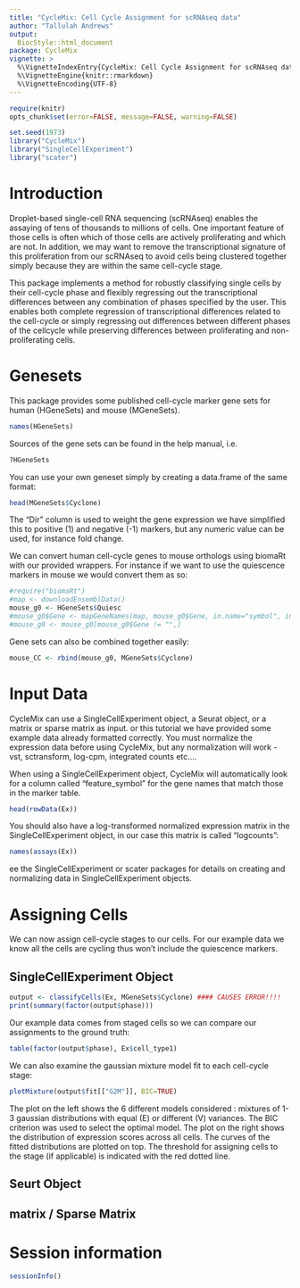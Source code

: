 ```yaml
---
title: "CycleMix: Cell Cycle Assignment for scRNAseq data"
author: "Tallulah Andrews"
output: 
  BiocStyle::html_document
package: CycleMix
vignette: >
  %\VignetteIndexEntry{CycleMix: Cell Cycle Assignment for scRNAseq data}
  %\VignetteEngine{knitr::rmarkdown}
  %\VignetteEncoding{UTF-8}
---
```



```r
require(knitr)
opts_chunk$set(error=FALSE, message=FALSE, warning=FALSE)
```

```r
set.seed(1973)
library("CycleMix")
library("SingleCellExperiment")
library("scater")
```
# Introduction

Droplet-based single-cell RNA sequencing (scRNAseq) enables the assaying of tens of thousands to millions of cells. One important feature of those cells is often which of those cells are actively proliferating and which are not. In addition, we may want to remove the transcriptional signature of this proliferation from our scRNAseq to avoid cells being clustered together simply because they are within the same cell-cycle stage.

This package implements a method for robustly classifying single cells by their cell-cycle phase and flexibly regressing out the transcriptional differences between any combination of phases specified by the user. This enables both complete regression of transcriptional differences related to the cell-cycle or simply regressing out differences between different phases of the cellcycle while preserving differences between proliferating and non-proliferating cells.


# Genesets

This package provides some published cell-cycle marker gene sets for human (HGeneSets) and mouse (MGeneSets).
```r
names(HGeneSets)
```

Sources of the gene sets can be found in the help manual, i.e.
```r
?HGeneSets
```
You can use your own geneset simply by creating a data.frame of the same format:

```r
head(MGeneSets$Cyclone)
```

The "Dir" column is used to weight the gene expression we have simplified this to positive (1) and negative (-1) markers, but any numeric value can be used, for instance fold change.

We can convert human cell-cycle genes to mouse orthologs using biomaRt with our provided wrappers. For instance if we want to use the quiescence markers in mouse we would convert them as so:


```r
#require("biomaRt")
#map <- downloadEnsemblData()
mouse_g0 <- HGeneSets$Quiesc
#mouse_g0$Gene <- mapGeneNames(map, mouse_g0$Gene, in.name="symbol", in.org="Hsap", out.name="symbol", out.org="Mmus")
#mouse_g0 <- mouse_g0[mouse_g0$Gene != "",]
```

Gene sets can also be combined together easily:

```r
mouse_CC <- rbind(mouse_g0, MGeneSets$Cyclone)
```

# Input Data

CycleMix can use a SingleCellExperiment object, a Seurat object, or a matrix or sparse matrix as input. or this tutorial we have provided some example data already formatted correctly. You must normalize the expression data before using CycleMix, but any normalization will work - vst, sctransform, log-cpm, integrated counts etc....

When using a SingleCellExperiment object, CycleMix will automatically look for a column called "feature_symbol" for the gene names that match those in the marker table.

```r
head(rowData(Ex))
```


You should also have a log-transformed normalized expression matrix in the SingleCellExperiment object, in our case this matrix is called "logcounts":

```r
names(assays(Ex))
```
ee the SingleCellExperiment or scater packages for details on creating and normalizing data in SingleCellExperiment objects.

# Assigning Cells

We can now assign cell-cycle stages to our cells. For our example data we know all the cells are cycling thus won't include the quiescence markers.


## SingleCellExperiment Object
```r
output <- classifyCells(Ex, MGeneSets$Cyclone) #### CAUSES ERROR!!!!
print(summary(factor(output$phase)))
```
Our example data comes from staged cells so we can compare our assignments to the ground truth:

```r
table(factor(output$phase), Ex$cell_type1)
```

We can also examine the gaussian mixture model fit to each cell-cycle stage:
```r
plotMixture(output$fit[["G2M"]], BIC=TRUE)
```
The plot on the left shows the 6 different models considered : mixtures of 1-3 gaussian distributions with equal (E) or different (V) variances. The BIC criterion was used to select the optimal model. The plot on the right shows the distribution of expression scores across all cells. The curves of the fitted distributions are plotted on top. The threshold for assigning cells to the stage (if applicable) is indicated with the red dotted line.

## Seurt Object

## matrix / Sparse Matrix


# Session information

```r
sessionInfo()
```
